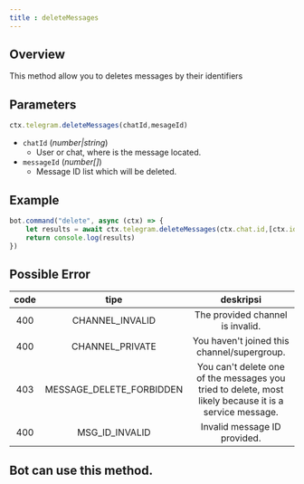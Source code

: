 ```yaml
---
title : deleteMessages
---
```

## Overview
This method allow you to deletes messages by their identifiers
## Parameters
```ts 
ctx.telegram.deleteMessages(chatId,mesageId)
```
- `chatId` (_number|string_)
    - User or chat, where is the message located.
- `messageId` (_number[]_)
    - Message ID list which will be deleted.
## Example
```ts headlight=2
bot.command("delete", async (ctx) => {
    let results = await ctx.telegram.deleteMessages(ctx.chat.id,[ctx.id]) 
    return console.log(results)
})
```
## Possible Error
| code |            tipe            |                                               deskripsi                                                |
|:----:|:--------------------------:|:------------------------------------------------------------------------------------------------------:|
| 400  |      CHANNEL_INVALID       |                                    The provided channel is invalid.                                    |
| 400  |      CHANNEL_PRIVATE       |                              You haven't joined this channel/supergroup.                               |
| 403  | MESSAGE_DELETE_FORBIDDEN | You can't delete one of the messages you tried to delete, most likely because it is a service message. |
| 400  |      MSG_ID_INVALID      |                                      Invalid message ID provided.                                      |

## Bot can use this method.